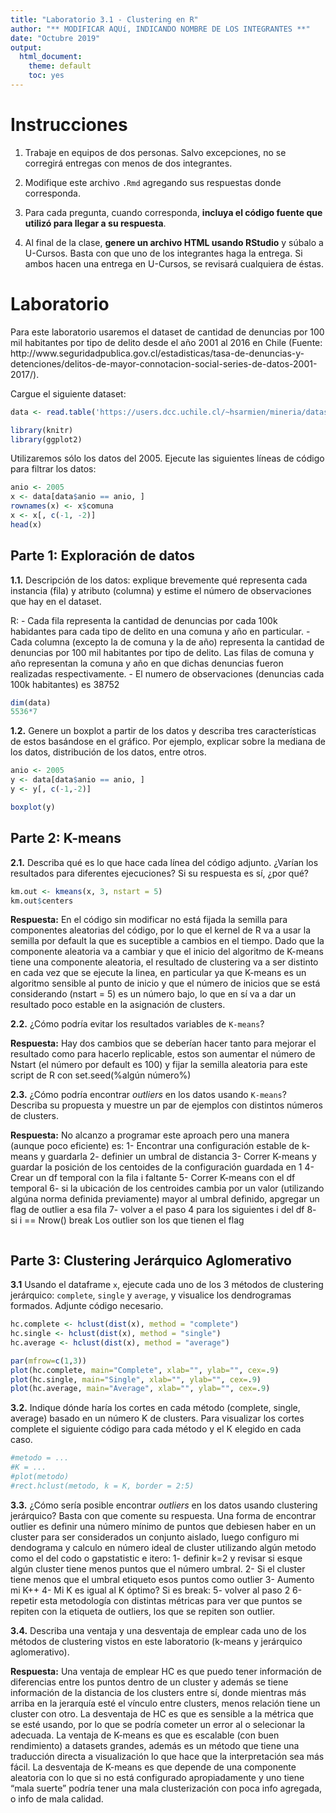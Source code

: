 ```yaml
---
title: "Laboratorio 3.1 - Clustering en R"
author: "** MODIFICAR AQUí, INDICANDO NOMBRE DE LOS INTEGRANTES **"
date: "Octubre 2019"
output: 
  html_document: 
    theme: default
    toc: yes
---
```



# Instrucciones

1. Trabaje en equipos de dos personas. Salvo excepciones, no se corregirá entregas con menos de dos integrantes.

2. Modifique este archivo `.Rmd` agregando sus respuestas donde corresponda.

3. Para cada pregunta, cuando corresponda, **incluya el código fuente que utilizó para llegar a su respuesta**.

4. Al final de la clase, **genere un archivo HTML usando RStudio** y súbalo a U-Cursos.
   Basta con que uno de los integrantes haga la entrega. Si ambos hacen una entrega en U-Cursos, se revisará cualquiera de éstas.

# Laboratorio

Para este laboratorio usaremos el dataset de cantidad de denuncias por 100 mil habitantes por tipo de delito desde el año 2001 al 2016 en Chile (Fuente: http://www.seguridadpublica.gov.cl/estadisticas/tasa-de-denuncias-y-detenciones/delitos-de-mayor-connotacion-social-series-de-datos-2001-2017/). 

Cargue el siguiente dataset:

```r
data <- read.table('https://users.dcc.uchile.cl/~hsarmien/mineria/datasets/denuncias-2001-2016.txt')
```


```r
library(knitr)
library(ggplot2)
```

Utilizaremos sólo los datos del 2005. Ejecute las siguientes líneas de código para filtrar los datos:

```r
anio <- 2005
x <- data[data$anio == anio, ]
rownames(x) <- x$comuna
x <- x[, c(-1, -2)]
head(x)
```


## Parte 1: Exploración de datos

**1.1.** Descripción de los datos: explique brevemente qué representa cada instancia (fila) y atributo (columna) y estime el número de observaciones que hay en el dataset.

R: 
- Cada fila representa la cantidad de denuncias por cada 100k habidantes para cada tipo de delito en una comuna y año en particular.
- Cada columna (excepto la de comuna y la de año) representa la cantidad de denuncias por 100 mil habitantes por tipo de delito. Las filas de comuna y año representan la comuna y año en que dichas denuncias fueron realizadas respectivamente.
- El numero de observaciones (denuncias cada 100k habitantes) es 38752
```r
dim(data)
5536*7
```

**1.2.** Genere un boxplot a partir de los datos y describa tres características de estos basándose en el gráfico. Por ejemplo, explicar sobre la mediana de los datos, distribución de los datos, entre otros.

```r

anio <- 2005
y <- data[data$anio == anio, ]
y <- y[, c(-1,-2)]

boxplot(y)
```


## Parte 2: K-means

**2.1.** Describa qué es lo que hace cada línea del código adjunto. ¿Varían los resultados para diferentes ejecuciones? Si su respuesta es sí, ¿por qué?

```r
km.out <- kmeans(x, 3, nstart = 5)
km.out$centers
```

**Respuesta:**
En el código sin modificar no está fijada la semilla para componentes aleatorias del código, por lo que el kernel de R va a usar la semilla por default la que es suceptible a cambios en el tiempo. Dado que la componente aleatoria va a cambiar y que el inicio del algoritmo de K-means tiene una componente aleatoria, el resultado de clustering va a ser distinto en cada vez que se ejecute la linea, en particular ya que K-means es un algoritmo sensible al punto de inicio y que el número de inicios que se está considerando (nstart = 5) es un número bajo, lo que en sí va a dar un resultado poco estable en la asignación de clusters.


**2.2.** ¿Cómo podría evitar los resultados variables de `K-means`?

**Respuesta:**
Hay dos cambios que se deberían hacer tanto para mejorar el resultado como para hacerlo replicable, estos son aumentar el número de Nstart (el número por default es 100) y fijar la semilla aleatoria para este script de R con set.seed(%algún número%)

**2.3.** ¿Cómo podría encontrar *outliers* en los datos usando `K-means`? Describa su propuesta y muestre un par de ejemplos con distintos números de clusters.


**Respuesta:**
No alcanzo a programar este aproach pero una manera (aunque poco eficiente) es: 
1- Encontrar una configuración estable de k-means y guardarla
2- definier un umbral de distancia
3- Correr K-means y guardar la posición de los centoides de la configuración guardada en 1
4- Crear un df temporal con la fila i faltante
5- Correr K-means con el df temporal
6- si la ubicación de los centroides cambia por un valor (utilizando algúna norma definida previamente) mayor al umbral definido, apgregar un flag de outlier a esa fila
7- volver a el paso 4 para los siguientes i del df
8- si i == Nrow() break
Los outlier son los que tienen el flag
```r

```

## Parte 3: Clustering Jerárquico Aglomerativo

**3.1** Usando el dataframe `x`, ejecute cada uno de los 3 métodos de clustering jerárquico: `complete`, `single` y `average`, y visualice los dendrogramas formados. Adjunte código necesario.
```r
hc.complete <- hclust(dist(x), method = "complete")
hc.single <- hclust(dist(x), method = "single")
hc.average <- hclust(dist(x), method = "average")

par(mfrow=c(1,3))
plot(hc.complete, main="Complete", xlab="", ylab="", cex=.9)
plot(hc.single, main="Single", xlab="", ylab="", cex=.9)
plot(hc.average, main="Average", xlab="", ylab="", cex=.9)
```

**3.2.** Indique dónde haría los cortes en cada método (complete, single, average) basado en un número K de clusters. Para visualizar los cortes complete el siguiente código para cada método y el K elegido en cada caso.
```r
#metodo = ...
#K = ...
#plot(metodo)
#rect.hclust(metodo, k = K, border = 2:5)
```

**3.3.** ¿Cómo sería posible encontrar *outliers* en los datos usando clustering jerárquico? Basta con que comente su respuesta.
Una forma de encontrar outlier es definir una número mínimo de puntos que debiesen haber en un cluster para ser considerados un conjunto aislado, luego configuro mi dendograma y calculo en número ideal de cluster utilizando algún metodo como el del codo o gapstatistic e itero:
1- definir k=2 y revisar si esque algún cluster tiene menos puntos que el número umbral.
2- Si el cluster tiene menos que el umbral etiqueto esos puntos como outlier
3- Aumento mi K++
4- Mi K es igual al K óptimo? Si es break:
5- volver al paso 2
6-repetir esta metodología con distintas métricas para ver que puntos se repiten con la etiqueta de outliers, los que se repiten son outlier.

**3.4.** Describa una ventaja y una desventaja de emplear cada uno de los métodos de clustering vistos en este laboratorio (k-means y jerárquico aglomerativo).

**Respuesta:** 
Una ventaja de emplear HC es que puedo tener información de diferencias entre los puntos dentro de un cluster y además se tiene información de la distancia de los clusters entre sí, donde mientras más arriba en la jerarquía esté el vínculo entre clusters, menos relación tiene un cluster con otro. La desventaja de HC es que es sensible a la métrica que se esté usando, por lo que se podría cometer un error al o selecionar la adecuada. 
La ventaja de K-means es que es escalable (con buen rendimiento) a datasets grandes, además es un método que tiene una traducción directa a visualización lo que hace que la interpretación sea más fácil. La desventaja de K-means es que depende de una componente aleatoria con lo que si no está configurado apropiadamente y uno tiene "mala suerte" podría tener una mala clusterización con poca info agregada, o info de mala calidad.


